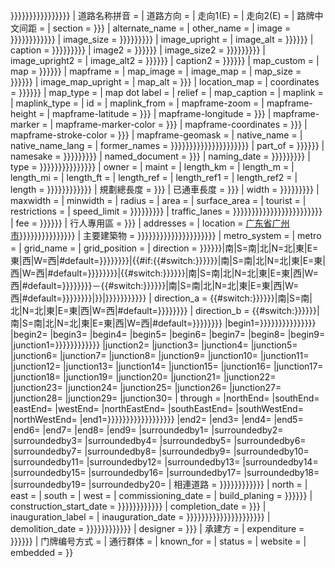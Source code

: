 <noinclude>{{Wraps infobox|Infobox street}}{{esoteric}}</noinclude>{{Infobox street
| embed = {{{embed|}}}
| name_sign_type = Guangzhou
| name = {{{name|{{{streetname_zh|{{{中文道路名称|{{{中文道路名稱|{{{中文街道名稱|{{{中文名|{{{road_name|}}}}}}}}}}}}}}}}}}}}}
| 道路名称拼音 = {{{道路名称拼音|}}}
| 道路方向 = {{{道路方向|WE}}}
| 走向1(E) = {{{走向1(E)|}}}
| 走向2(E) = {{{走向2(E)|}}}
| 路牌中文间距 = {{{路牌中文间距|5px}}}
| section = {{{section|{{{sec|}}}}}}
| alternate_name = {{{alternate_name|}}}
| other_name = {{{other_name|}}}
| image = {{{image|{{{圖片|{{{图片|{{{img|{{{photo|}}}}}}}}}}}}}}}
| image_size = {{{image_width|{{{圖片寬度|{{{图片宽度|{{{image_size|250px}}}}}}}}}}}}
| image_upright = {{{image_upright|1.1}}}
| image_alt = {{{image_alt|{{{圖片註釋|{{{圖片註解|}}}}}}}}}
| caption = {{{caption|{{{圖片說明|{{{图片说明|{{{cap|}}}}}}}}}}}}
| image2 = {{{image2|{{{圖片2|{{{图片2|}}}}}}}}}
| image_size2 = {{{image_width2|{{{圖片寬度2|{{{图片宽度2|{{{image_size2|}}}}}}}}}}}}
| image_upright2 = {{{image_upright2|1.1}}}
| image_alt2 = {{{image_alt2|{{{圖片註釋2|{{{圖片註解2|}}}}}}}}}
| caption2 = {{{caption2|{{{圖片說明2|{{{图片说明2|}}}}}}}}}
| map_custom = {{{map_custom|}}}
| map = {{{map|{{{地圖|{{{地图|}}}}}}}}}
| mapframe = {{{mapframe|no}}}
| map_image = {{{map_image|no}}}
| image_map = {{{image_map|}}}
| map_size = {{{image_map_width|{{{mapframe-width|{{{map_size|}}}}}}}}}
| image_map_upright = {{{image_map_upright|1.1}}}
| map_alt = {{{image_map_alt|{{{map_alt|}}}}}}
| location_map = {{{location_map|}}}
| coordinates = {{{coordinates|{{{坐标|{{{座標|}}}}}}}}}
| map_type = {{{map_type|}}}
| map dot label = {{{map dot label|}}}
| relief  = {{{relief|}}}
| map_caption = {{{map_caption|}}}
| maplink = {{{maplink|no}}}
| maplink_type = {{{maplink_type|}}}
| id = {{{id|}}}
| maplink_from = {{{maplink_from|}}}
| mapframe-zoom = {{{mapframe-zoom|}}}
| mapframe-height = {{{mapframe-height|}}}
| mapframe-latitude = {{{frame-latitude|{{{frame-lat|}}}}}}
| mapframe-longitude = {{{frame-longitude|{{{frame-long|}}}}}}
| mapframe-marker = {{{mapframe-marker|}}}
| mapframe-marker-color = {{{mapframe-marker-color|{{{mapframe-marker-colour|}}}}}}
| mapframe-coordinates = {{{mapframe-coordinates|{{{mapframe-coord|}}}}}}
| mapframe-stroke-color = {{{mapframe-stroke-color|{{{mapframe-stroke-colour|}}}}}}
| mapframe-geomask = {{{mapframe-geomask|}}}
| native_name = {{{native_name|}}}
| native_name_lang = {{{native_name_lang|}}}
| former_names = {{{former_names|{{{former_name|{{{舊有名稱|{{{道路舊名資料|{{{道路舊名|{{{道路旧名|{{{旧名|{{{舊名|}}}}}}}}}}}}}}}}}}}}}}}}
| part_of = {{{part_of|{{{code|{{{no|}}}}}}}}}
| namesake = {{{namesake|{{{命名缘由|{{{命名緣由|{{{命名来由|}}}}}}}}}}}}
| named_document = {{{命名文件|{{{named_document|}}}}}}
| naming_date = {{{命名日期|{{{道路命名日期|{{{namedon|{{{naming_date|}}}}}}}}}}}}
| type = {{{type|{{{道路属性|{{{道路屬性|{{{level|{{{道路类型|{{{道路型制|}}}}}}}}}}}}}}}}}}
| owner = {{{owner|}}}
| maint = {{{maint|}}}
| length_km = {{{length_km|}}}
| length_m = {{{length_m|}}}
| length_mi = {{{length_mi|}}}
| length_ft = {{{length_ft|}}}
| length_ref = {{{length_ref|}}}
| length_ref1 = {{{length_ref1|}}}
| length_ref2 = {{{length_ref2|}}}
| length = {{{length|{{{總長度|{{{路段總長度|{{{道路总长度|{{{总长度|}}}}}}}}}}}}}}}
| 規劃總長度 = {{{规划总长度|{{{規劃總長度|}}}}}}
| 已通車長度 = {{{已通车长度|{{{已通車長度|}}}}}}
| width = {{{道路宽度|{{{道路寬度|{{{道路闊度|{{{width|}}}}}}}}}}}}
| maxwidth = {{{maxwidth|}}}
| minwidth = {{{minwidth|}}}
| radius = {{{radius|}}}
| area = {{{area|}}}
| surface_area = {{{surface_area|}}}
| tourist = {{{tourist|}}}
| restrictions = {{{restrictions|}}}
| speed_limit = {{{車速限制|{{{speed_limit|{{{车速限制|{{{speedhigh|}}}}}}}}}}}}
| traffic_lanes = {{{traffic_lanes|{{{行車綫數目|{{{行車綫數量|{{{行車線數目|{{{行車線數量|{{{行车线数量|{{{車道數|{{{车道数|{{{line|}}}}}}}}}}}}}}}}}}}}}}}}}}}
| fee = {{{fee|{{{收費|{{{收费|}}}}}}}}}
| 行人專用區 = {{{行人專用區|{{{行人专用区|}}}}}}
| addresses = {{{addresses|}}}
| location = [[广东省]][[广州市]]{{{location|{{{districts|{{{所在地區|{{{所在地区|{{{parish|{{{parish1|}}}}}}}}}}}}}}}}}}
| 主要建築物 = {{{路段主要建筑|{{{路段主要建築|{{{路段主要建筑物|{{{路段主要建築物|{{{附近主要建筑物|{{{附近主要建築物|{{{主要建筑物|{{{主要建築物|}}}}}}}}}}}}}}}}}}}}}}}}
| metro_system = {{{metro_system|}}}
| metro = {{{metro|}}}
| grid_name = {{{grid_name|}}}
| grid_position = {{{grid_position|}}}
| direction = {{{direction|{{{走向|{{{方向|{{#if:{{#switch:{{{leftdirection|{{{走向1|{{{direction_a|}}}}}}}}}|南|S=南|北|N=北|東|E=東|西|W=西|#default={{{leftdirection|{{{走向1|{{{direction_a|}}}}}}}}}}}|{{#if:{{#switch:{{{rightdirection|{{{走向2|{{{direction_b|}}}}}}}}}|南|S=南|北|N=北|東|E=東|西|W=西|#default={{{rightdirection|{{{走向2|{{{direction_b|}}}}}}}}}}}|{{#switch:{{{leftdirection|{{{走向1|{{{direction_a|}}}}}}}}}|南|S=南|北|N=北|東|E=東|西|W=西|#default={{{leftdirection|{{{走向1|{{{direction_a|}}}}}}}}}}}－{{#switch:{{{rightdirection|{{{走向2|{{{direction_b|}}}}}}}}}|南|S=南|北|N=北|東|E=東|西|W=西|#default={{{rightdirection|{{{走向2|{{{direction_b|}}}}}}}}}}}|}}|}}}}}}}}}}}
| direction_a = {{#switch:{{{leftdirection|{{{走向1|{{{direction_a|}}}}}}}}}|南|S=南|北|N=北|東|E=東|西|W=西|#default={{{leftdirection|{{{走向1|{{{direction_a|}}}}}}}}}}}
| direction_b = {{#switch:{{{rightdirection|{{{走向2|{{{direction_b|}}}}}}}}}|南|S=南|北|N=北|東|E=東|西|W=西|#default={{{rightdirection|{{{走向2|{{{direction_b|}}}}}}}}}}}
|begin1={{{begin1|{{{terminus_a|{{{end_a|{{{起點|{{{起点|{{{start|}}}}}}}}}}}}}}}}}}
|begin2={{{begin2|}}}
|begin3={{{begin3|}}}
|begin4={{{begin4|}}}
|begin5={{{begin5|}}}
|begin6={{{begin6|}}}
|begin7={{{begin7|}}}
|begin8={{{begin8|}}}
|begin9={{{begin9|}}}
|junction1={{{junction1|{{{junction|{{{junc|{{{相交路段|{{{exits|}}}}}}}}}}}}}}}
|junction2={{{junction2|}}}
|junction3={{{junction3|}}}
|junction4={{{junction4|}}}
|junction5={{{junction5|}}}
|junction6={{{junction6|}}}
|junction7={{{junction7|}}}
|junction8={{{junction8|}}}
|junction9={{{junction9|}}}
|junction10={{{junction10|}}}
|junction11={{{junction11|}}}
|junction12={{{junction12|}}}
|junction13={{{junction13|}}}
|junction14={{{junction14|}}}
|junction15={{{junction15|}}}
|junction16={{{junction16|}}}
|junction17={{{junction17|}}}
|junction18={{{junction18|}}}
|junction19={{{junction19|}}}
|junction20={{{junction20|}}}
|junction21={{{junction21|}}}
|junction22={{{junction22|}}}
|junction23={{{junction23|}}}
|junction24={{{junction24|}}}
|junction25={{{junction25|}}}
|junction26={{{junction26|}}}
|junction27={{{junction27|}}}
|junction28={{{junction28|}}}
|junction29={{{junction29|}}}
|junction30={{{junction30|}}}
| through = {{{through|}}}
|northEnd={{{northEnd|}}}
|southEnd={{{southEnd|}}}
|eastEnd={{{eastEnd|}}}
|westEnd={{{westEnd|}}}
|northEastEnd={{{northEastEnd|}}}
|southEastEnd={{{southEastEnd|}}}
|southWestEnd={{{southWestEnd|}}}
|northWestEnd={{{northWestEnd|}}}
|end1={{{terminus_b|{{{end_b|{{{終點|{{{终点|{{{end1|{{{end|{{{finish|}}}}}}}}}}}}}}}}}}}}}
|end2={{{end2|}}}
|end3={{{end3|}}}
|end4={{{end4|}}}
|end5={{{end5|}}}
|end6={{{end6|}}}
|end7={{{end7|}}}
|end8={{{end8|}}}
|end9={{{end9|}}}
|surroundedby1={{{surroundedby1|}}}
|surroundedby2={{{surroundedby2|}}}
|surroundedby3={{{surroundedby3|}}}
|surroundedby4={{{surroundedby4|}}}
|surroundedby5={{{surroundedby5|}}}
|surroundedby6={{{surroundedby6|}}}
|surroundedby7={{{surroundedby7|}}}
|surroundedby8={{{surroundedby8|}}}
|surroundedby9={{{surroundedby9|}}}
|surroundedby10={{{surroundedby10|}}}
|surroundedby11={{{surroundedby11|}}}
|surroundedby12={{{surroundedby12|}}}
|surroundedby13={{{surroundedby13|}}}
|surroundedby14={{{surroundedby14|}}}
|surroundedby15={{{surroundedby15|}}}
|surroundedby16={{{surroundedby16|}}}
|surroundedby17={{{surroundedby17|}}}
|surroundedby18={{{surroundedby18|}}}
|surroundedby19={{{surroundedby19|}}}
|surroundedby20={{{surroundedby20|}}}
| 相連道路 = {{{相连路段|{{{相連路段|{{{相连道路|{{{相連道路|{{{衔接路段|}}}}}}}}}}}}}}}
| north = {{{north|}}}
| east = {{{east|}}}
| south = {{{south|}}}
| west = {{{west|}}}
| commissioning_date = {{{commissioning_date|}}}
| build_planing = {{{興建計劃|{{{道路興建計劃|{{{build_planing|}}}}}}}}}
| construction_start_date = {{{construction_start_date|{{{built|{{{動工日期|{{{道路動工日期|{{{道路动工日期|}}}}}}}}}}}}}}}
| completion_date = {{{completion_date|{{{道路竣工日期|}}}}}}
| inauguration_label = {{{inauguration_label|通車}}}
| inauguration_date = {{{inauguration_date|{{{established|{{{formed|{{{通車日期|{{{通车日期|{{{opened|{{{lastext|{{{est|}}}}}}}}}}}}}}}}}}}}}}}}
| demolition_date = {{{demolition_date|{{{decommissioned|{{{deleted|{{{封閉日期|{{{道路封閉日期|}}}}}}}}}}}}}}}
| designer = {{{designer|{{{设计方|}}}}}}
| 承建方 = {{{承建方|}}}
| expenditure = {{{expenditure|{{{工程花费|{{{工程花費|}}}}}}}}}
| 门牌编号方式 = {{{门牌编号方式|}}}
| 通行群体 = {{{通行群体|}}}
| known_for = {{{known_for|}}}
| status = {{{status|}}}
| website = {{{website|}}}
| embedded = {{{embedded|}}}
}}